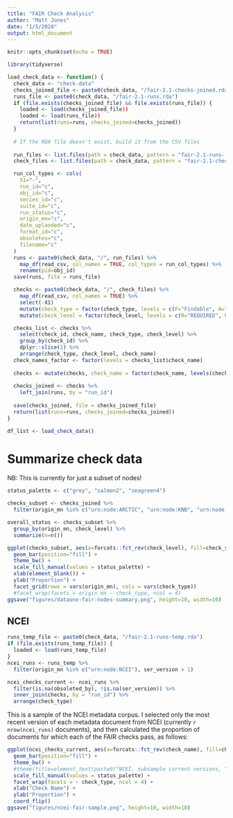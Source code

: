 ```yaml
---
title: "FAIR Check Analysis"
author: "Matt Jones"
date: "1/5/2020"
output: html_document
---
```


```r
knitr::opts_chunk$set(echo = TRUE)
```

```r
library(tidyverse)
```

```r
load_check_data <- function() {
  check_data <- "check-data"
  checks_joined_file <- paste0(check_data, "/fair-2.1-checks-joined.rda")
  runs_file <- paste0(check_data, "/fair-2.1-runs.rda")
  if (file.exists(checks_joined_file) && file.exists(runs_file)) {
    loaded <- load(checks_joined_file))
    loaded <- load(runs_file))
    return(list(runs=runs, checks_joined=checks_joined))
  }
  
  # If the RDA file doesn't exist, build it from the CSV files
  
  run_files <- list.files(path = check_data, pattern = "fair-2.1-runs-.*\\.csv$")
  check_files <- list.files(path = check_data, pattern = "fair-2.1-checks-.*\\.csv$")

  run_col_types <- cols(
    X1="-",
    run_id="c",
    obj_id="c",
    series_id="c",
    suite_id="c",
    run_status="c",
    origin_mn="c",
    date_uplaoded="c",
    format_id="c",
    obsoletes="c",
    filename="c"
  )
  runs <- paste0(check_data, "/", run_files) %>%
    map_df(read_csv, col_names = TRUE, col_types = run_col_types) %>% 
    rename(pid=obj_id)
  save(runs, file = runs_file)

  checks <- paste0(check_data, "/", check_files) %>%
    map_df(read_csv, col_names = TRUE) %>%
    select(-X1)
    mutate(check_type = factor(check_type, levels = c(F="Findable", A="Accessible", I="Interoperable", R="Reusable"))) %>% 
    mutate(check_level = factor(check_level, levels = c(R="REQUIRED", O="OPTIONAL")))

  checks_list <- checks %>% 
    select(check_id, check_name, check_type, check_level) %>% 
    group_by(check_id) %>% 
    dplyr::slice(1) %>% 
    arrange(check_type, check_level, check_name)
  check_names_factor <- factor(levels = checks_list$check_name)
  
  checks <- mutate(checks, check_name = factor(check_name, levels(check_names_factor)))
    
  checks_joined <- checks %>% 
    left_join(runs, by = "run_id")
  
  save(checks_joined, file = checks_joined_file)
  return(list(runs=runs, checks_joined=checks_joined))
}

df_list <- load_check_data()

```

# Summarize check data

NB: This is currently for just a subset of nodes!

```r
status_palette <- c("grey", "salmon2", "seagreen4")

checks_subset <- checks_joined %>% 
  filter(origin_mn %in% c("urn:node:ARCTIC", "urn:node:KNB", "urn:node:ESS_DIVE", "urn:node:NCEI"))

overall_status <- checks_subset %>% 
  group_by(origin_mn, check_level) %>% 
  summarize(n=n())

ggplot(checks_subset, aes(x=forcats::fct_rev(check_level), fill=check_status)) + 
  geom_bar(position="fill") +
  theme_bw() +
  scale_fill_manual(values = status_palette) +
  xlab(element_blank()) +
  ylab("Proportion") +
  facet_grid(rows = vars(origin_mn), cols = vars(check_type))
  #facet_wrap(facets = origin_mn ~ check_type, ncol = 4)
ggsave("figures/dataone-fair-nodes-summary.png", height=10, width=10)
```

## NCEI

```r
runs_temp_file <- paste0(check_data, "/fair-2.1-runs-temp.rda")
if (file.exists(runs_temp_file)) {
  loaded <- load(runs_temp_file)
}
ncei_runs <- runs_temp %>% 
  filter(origin_mn %in% c("urn:node:NCEI"), ser_version > 1)

ncei_checks_current <- ncei_runs %>% 
  filter(is.na(obsoleted_by), !is.na(ser_version)) %>% 
  inner_join(checks, by = "run_id") %>% 
  arrange(check_type)
```

This is a sample of the NCEI metadata corpus.  I selected only the most recent version of each metadata document from NCEI (currently `r nrow(ncei_runs)` documents), and then calculated the
proportion of documents for which each of the FAIR checks pass, as follows:

```r
ggplot(ncei_checks_current, aes(x=forcats::fct_rev(check_name), fill=check_status)) + 
  geom_bar(position="fill") +
  theme_bw() +
  #theme(title=element_text(paste0("NCEI, subsample current versions, ", nrow(ncei_runs)))) +
  scale_fill_manual(values = status_palette) +
  facet_wrap(facets = ~ check_type, ncol = 4) +
  xlab("Check Name") +
  ylab("Proportion") +
  coord_flip()
ggsave("figures/ncei-fair-sample.png", height=10, width=10)
```



